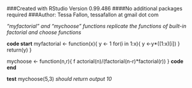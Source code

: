 ###Created with RStudio Version 0.99.486
####No additional packages required
###Author: Tessa Fallon, tessafallon at gmail dot com


*"myfactorial" and "mychoose" functions replicate the functions of built-in factorial and choose functions*

**code start**
myfactorial <- function(x){
y <- 1
for(i in 1:x){
y <-y*((1:x)[i])
}
return(y)
}

mychoose <- function(n,r){     f
actorial(n)/(factorial(n-r)*factorial(r))
}
**code end**

**test**
mychoose(5,3)
*should return output 10*